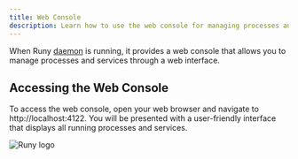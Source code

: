 ```yaml
---
title: Web Console
description: Learn how to use the web console for managing processes and services.
---
```


When Runy [daemon](/guides/daemon) is running, it provides a web console that allows you to manage processes and services through a web interface. 

## Accessing the Web Console

To access the web console, open your web browser and navigate to http://localhost:4122. You will be presented with a user-friendly interface that displays all running processes and services.


<p>
  <Image
    src={screen}
    alt="Runy logo"
    class="border block mt-100 border-gray-200 shadow-sm rounded"
    style={{ display: "block", margin: "0 auto" }}
  />
</p>